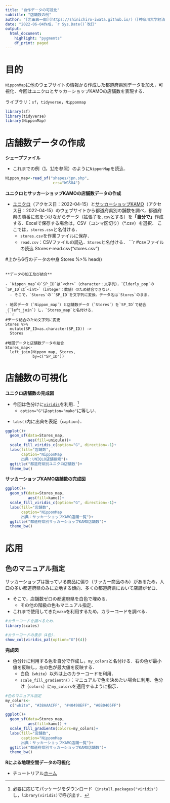 ---
title: "自作データの可視化"
subtitle: "店舗数の例"
author: "[岩田真一郎](https://shinichiro-iwata.github.io/)（[神奈川大学経済学部](https://www.econ.kanagawa-u.ac.jp/)）"
date: "2022-06-04作成，`r Sys.Date()`改訂"
output: 
  html_document:
    highlight: "pygments"
    df_print: paged
---

# 目的
`NipponMap`に他のウェブサイトの情報から作成した都道府県別データを加え，可視化．今回はユニクロとサッカーショップKAMOの店舗数を表現する．

ライブラリ：`sf`，`tidyverse`，`Nipponmap`
```{r library, warning=FALSE, message=FALSE}
library(sf)
library(tidyverse)
library(NipponMap)
```

# 店舗数データの作成

**シェープファイル**

- これまでの例（[1](https://shinichiro-iwata.github.io/GIS-data-visualization/prefecuture-level-data-visualization.html)，[1.1](https://shinichiro-iwata.github.io/GIS-data-visualization/pld1-visualization.html)を参照）のように`NipponMap`を読込．
```{r}
Nippon_map<-read_sf("shapes/jpn.shp", 
                     crs="WGS84")
```

**ユニクロとサッカーショップKAMOの店舗数データの作成**

- [ユニクロ](https://map.uniqlo.com/jp/ja/)（アクセス日：2022-04-15）と[サッカーショップKAMO](https://www.sskamo.co.jp)（アクセス日：2022-04-15）のウェブサイトから都道府県別の舗数を調べ，都道府県の順番に気をつけながらデータ（拡張子を`.csv`とする）を**「自分で」**作成する．Excelで保存する場合は，CSV（コンマ区切り）（*.csv）を選択． ここでは，`stores.csv`と名付ける．
  - `stores.csv`を作業ファイルに保存．
  - `read.csv`：CSVファイルの読込．`Stores`と名付ける．
```{r} 
#csvファイルの読込
Stores<-read.csv("stores.csv")

#上から6行のデータの中身
Stores %>% 
  head()
```

**データの加工及び結合**

- `Nippon_map`の`SP_ID`は`<chr>`（character：文字列），`Elderly_pop`の`SP_ID`は`<int>`（integer：数値）のため結合できない．
  - そこで，`Stores`の``SP_ID`を文字列に変換．データ名は`Stores`のまま．

- 地図データ（`Nippon_map`）と店舗数データ（`Stores`）を`SP_ID`で結合（`left_join`）し，`Stores_map`と名付ける．
```{r}
#データ結合のため文字列に変更
Stores %>% 
  mutate(SP_ID=as.character(SP_ID)) ->
  Stores

#地図データと店舗数データの結合
Stores_map<-
  left_join(Nippon_map, Stores, 
            by=c("SP_ID"))
```

# 店舗数の可視化
**ユニクロ店舗数の完成図**

- 今回は色分けに[`viridis`](https://cran.r-project.org/web/packages/viridis/vignettes/intro-to-viridis.html)を利用．[^foot1]
  - `option="G"`は`option="mako"`に等しい．
  
[^foot1]:必要に応じてパッケージをダウンロード（`install.packages("viridis")`し，`library(viridis)`で呼び出す． 

- `labs()`内に出典を表記（`caption`）．

```{r}
ggplot()+ 
  geom_sf(data=Stores_map, 
          aes(fill=uniqulo))+
  scale_fill_viridis_c(option="G", direction=-1)+
  labs(fill="店舗数",
       caption="NipponMap 
       出典：UNIQLO店舗検索")+
  ggtitle("都道府県別ユニクロ店舗数")+
  theme_bw()
```

**サッカーショップKAMO店舗数の完成図**

```{r}
ggplot()+ 
  geom_sf(data=Stores_map, 
          aes(fill=kamo))+
  scale_fill_viridis_c(option="G", direction=-1)+
  labs(fill="店舗数", 
       caption="NipponMap 
       出典：サッカーショップKAMO店舗一覧")+
  ggtitle("都道府県別サッカーショップKAMO店舗数")+
  theme_bw()
```

# 応用
## 色のマニュアル指定

サッカーショップは扱っている商品に偏り（サッカー商品のみ）があるため，人口の多い都道府県のみに立地する傾向．多くの都道府県において店舗がゼロ．

- そこで，店舗数ゼロの都道府県を白色で埋める．
  - その他の階級の色もマニュアル指定．

- これまで使用してきた`mako`を利用するため，カラーコードを調べる．

```{r, message=FALSE}
#カラーコードを調べるため．
library(scales)

#カラーコードの表示（4色）．
show_col(viridis_pal(option="G")(4))
```

**完成図**

- 色分けに利用する色を自分で作成し，`my_colors`と名付ける．右の色が最小値を反映し，左の色が最大値を反映する．
  - 白色（`white`）以外は上のカラーコードを利用． 
  - `scale_fill_gradientn()`：マニュアルで色を決めたい場合に利用．色分け（`colors`）に`my_colors`を適用するように指示．

```{r}
#色のマニュアル指定
my_colors<-
  c("white", "#38AAACFF", "#40498EFF", "#0B0405FF")

ggplot()+ 
  geom_sf(data=Stores_map, 
          aes(fill=kamo)) +
  scale_fill_gradientn(colors=my_colors)+
  labs(fill="店舗数",
       caption="NipponMap 
       出典：サッカーショップKAMO店舗一覧")+
  ggtitle("都道府県別サッカーショップKAMO店舗数")+
  theme_bw()
```

**Rによる地理空間データの可視化**

- チュートリアル[ホーム](https://shinichiro-iwata.github.io/geospatial-data-visualization/)